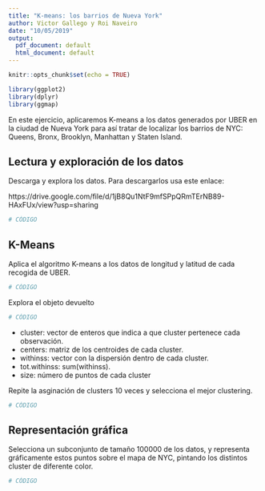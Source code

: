 ```yaml
---
title: "K-means: los barrios de Nueva York"
author: Victor Gallego y Roi Naveiro
date: "10/05/2019"
output:
  pdf_document: default
  html_document: default
---
```


```r
knitr::opts_chunk$set(echo = TRUE)
```


```r
library(ggplot2)
library(dplyr)
library(ggmap)
```

En este ejercicio, aplicaremos K-means a los datos generados por UBER en la ciudad de Nueva York para así tratar de localizar los barrios de NYC: Queens, Bronx, Brooklyn, Manhattan y Staten Island.

## Lectura y exploración de los datos

Descarga y explora los datos. Para descargarlos usa este enlace:

https://drive.google.com/file/d/1jB8Qu1NtF9mfSPpQRmTErNB89-HAxFUx/view?usp=sharing
```r
# CÓDIGO
```

## K-Means

Aplica el algoritmo K-means a los datos de longitud y latitud de cada recogida de UBER.
```r
# CÓDIGO
```

Explora el objeto devuelto

```r
# CÓDIGO
```

* cluster: vector de enteros que indica a que cluster pertenece cada observación.
* centers: matriz de los centroides de cada cluster.
* withinss: vector con la dispersión dentro de cada cluster.
* tot.withinss: sum(withinss).
* size: número de puntos de cada cluster

Repite la asginación de clusters 10 veces y selecciona el mejor clustering.

```r
# CÓDIGO
```

## Representación gráfica

Selecciona un subconjunto de tamaño 100000 de los datos, y representa gráficamente estos puntos sobre el mapa de NYC, pintando los distintos cluster de diferente color.

```r
# CÓDIGO
```




